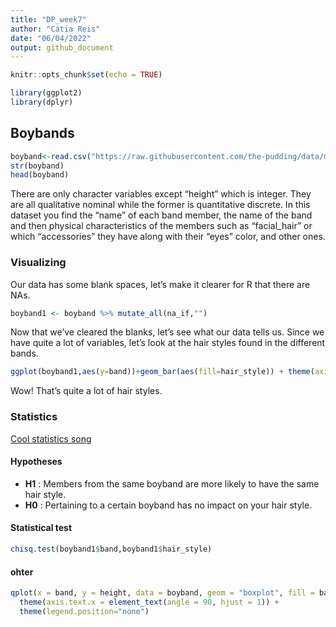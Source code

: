 ```yaml
---
title: "DP_week7"
author: "Cátia Reis"
date: "06/04/2022"
output: github_document
---
```


```r
knitr::opts_chunk$set(echo = TRUE)
```

```r
library(ggplot2)
library(dplyr)
```

## Boybands 
```r
boyband<-read.csv("https://raw.githubusercontent.com/the-pudding/data/master/boybands/boys.csv")
str(boyband)
head(boyband)
```

There are only character variables except "height" which is integer. They are all qualitative nominal while the former is quantitative discrete. In this dataset you find the "name" of each band member, the name of the band and then physical characteristics of the members such as "facial_hair" or which "accessories" they have along with their "eyes" color, and other ones. 

### Visualizing 

Our data has some blank spaces, let's make it clearer for R that there are NAs. 

```r
boyband1 <- boyband %>% mutate_all(na_if,"")
```

Now that we've cleared the blanks, let's see what our data tells us. Since we have quite a lot of variables, let's look at the hair styles found in the different bands.  
```r
ggplot(boyband1,aes(y=band))+geom_bar(aes(fill=hair_style)) + theme(axis.text.x = element_text(angle = 90, vjust = 0.5, hjust=1))
```

Wow! That's quite a lot of hair styles. 

###  Statistics

[Cool statistics song](https://youtu.be/BvWefB4NGGI?t=22)

#### Hypotheses

- **H1** : Members from the same boyband are more likely to have the same hair style. 
- **H0** : Pertaining to a certain boyband has no impact on your hair style. 

#### Statistical test

```r
chisq.test(boyband1$band,boyband1$hair_style)
```
#### ohter
```r

qplot(x = band, y = height, data = boyband, geom = "boxplot", fill = band) + 
  theme(axis.text.x = element_text(angle = 90, hjust = 1)) + 
  theme(legend.position="none")
```

